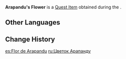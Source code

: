 {{Item Infobox
|id           = 101817
|image        = Item Aranara Flower.png
|type         = Quest Items
|description  = A flower gifted to you by [[Arapandu]].<br>Can power the [[Varuna Contraption]] and adjust the amount of water contained within the earth, thus breathing new life into the forest.
|source1      = [[Festival Utsava]]
}}
'''Arapandu's Flower''' is a [[Quest Item]] obtained during the {{Quest|Festival Utsava}}.

==Other Languages==
{{Other Languages
|en      = Arapandu's Flower
|zhs     = 兰般度的花
|zhs_rm  = Lánbāndù de Huā{{Assumed}}
|zht     = 蘭般度的花
|zht_rm  = Lánbāndù de Huā{{Assumed}}
|ja      = アランパンドゥの花
|ja_rm   = Aranpandu no Hana
|ko      = 아란판두의 꽃
|ko_rm   = Aranpandu-ui Kkot
|es      = Flor de Arapandu
|fr      = Fleur d'Arapandu
|ru      = Цветок Арапанду
|th      = ดอกไม้ของ Arapandu
|th_rm   = Dokmai khong Arapandu
|vi      = {{tt|Hoa|花}} Arapandu
|de      = Blume von Arapandu
|id      = Bunga Arapandu
|pt      = Flor de Arapandu
|tr      = Arapandu'nun Çiçeği
|it      = Fiore di Arapandu
}}

==Change History==
{{Change History|3.0}}

[[es:Flor de Arapandu]]
[[ru:Цветок Арапанду]]